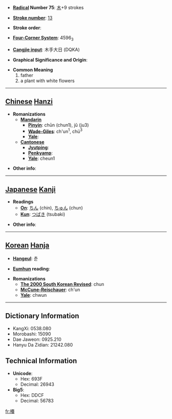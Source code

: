 * '''[[Wiktionary:Chinese radical index| Radical]] Number 75''': [[Wiktionary:Chinese radical index 木|木]]+9 strokes

* '''[[Wiktionary:Chinese total strokes index|Stroke number]]''': [[Wiktionary:Chinese total strokes index 13|13]]

* '''Stroke order''': 

* '''[[Wiktionary:Chinese four corner index|Four-Corner System]]''': 4596<sub>3</sub>

* '''[[Wiktionary:Chinese Cangjie index|Cangjie input]]''': 木手大日 (DQKA)

* '''Graphical Significance and Origin''': 

* '''Common Meaning'''
*#father
*# a plant with white flowers


----

== [[Chinese]] [[Hanzi]] ==

* '''Romanizations'''
** '''[[Mandarin]]'''
*** '''[[Pinyin]]''': chūn (chun1), jǔ (ju3)
*** '''[[Wade-Giles]]''': ch'un<sup>1</sup>, chü<sup>3</sup>
*** '''[[Yale]]''': 
** '''[[Cantonese]]'''
*** '''[[Jyutping]]''':
*** '''[[Penkyamp]]''': 
*** '''[[Yale]]''': cheun1

* '''Other info''': 

----

== [[Japanese]] [[Kanji]] ==

* '''Readings'''
** '''[[On]]''': [[ちん]] (chin), [[ちゅん]] (chun)
** '''[[Kun]]''': [[つばき]] (tsubaki)

* '''Other info''':  

----

== [[Korean]] [[Hanja]] ==

* '''[[Hangeul]]''': 춘

* '''[[Eumhun]] reading''': 

* '''Romanizations'''
** '''[[The 2000 South Korean Revised Romanization|The 2000 South Korean Revised]]''': chun
** '''[[McCune-Reischauer]]''': ch'un
** '''[[Yale]]''': chwun

----

== Dictionary Information ==

* KangXi: 0538.080
* Morobashi: 15090
* Dae Jaweon: 0925.210
* Hanyu Da Zidian: 21242.080

== Technical Information ==

* '''Unicode''':
** Hex: 693F
** Decimal: 26943
* '''Big5''':
** Hex: DDCF
** Decimal: 56783

[[fr:椿]]